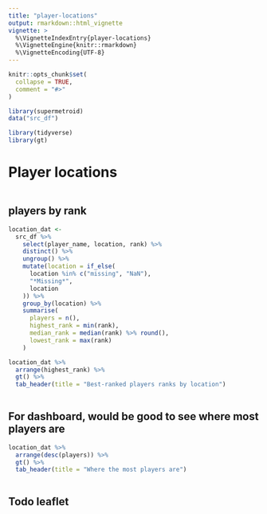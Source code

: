 ```yaml
---
title: "player-locations"
output: rmarkdown::html_vignette
vignette: >
  %\VignetteIndexEntry{player-locations}
  %\VignetteEngine{knitr::rmarkdown}
  %\VignetteEncoding{UTF-8}
---
```


```r
knitr::opts_chunk$set(
  collapse = TRUE,
  comment = "#>"
)
```

```r
library(supermetroid)
data("src_df")

library(tidyverse)
library(gt)

```

# Player locations

```r

```

## players by rank


```r
location_dat <- 
  src_df %>% 
    select(player_name, location, rank) %>% 
    distinct() %>% 
    ungroup() %>% 
    mutate(location = if_else(
      location %in% c("missing", "NaN"),
      "*Missing*",
      location
    )) %>% 
    group_by(location) %>% 
    summarise(
      players = n(),
      highest_rank = min(rank),
      median_rank = median(rank) %>% round(),
      lowest_rank = max(rank)
    ) 

location_dat %>% 
  arrange(highest_rank) %>% 
  gt() %>% 
  tab_header(title = "Best-ranked players ranks by location")
  
```

## For dashboard, would be good to see where most players are

```r
location_dat %>% 
  arrange(desc(players)) %>% 
  gt() %>% 
  tab_header(title = "Where the most players are")



```

## Todo leaflet
